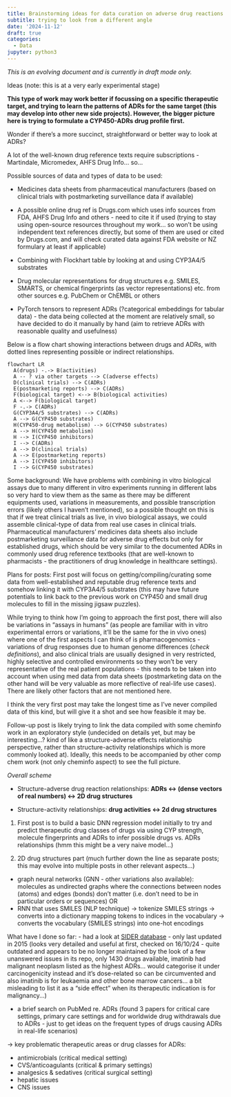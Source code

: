 ```yaml
---
title: Brainstorming ideas for data curation on adverse drug reactions (ADRs) 
subtitle: trying to look from a different angle 
date: '2024-11-12'
draft: true
categories:
  - Data
jupyter: python3
---
```


*This is an evolving document and is currently in draft mode only.*

Ideas (note: this is at a very early experimental stage)

**This type of work may work better if focussing on a specific therapeutic target, and trying to learn the patterns of ADRs for the same target (this may develop into other new side projects). However, the bigger picture here is trying to formulate a CYP450-ADRs drug profile first.**

Wonder if there's a more succinct, straightforward or better way to look at ADRs?

A lot of the well-known drug reference texts require subscriptions - Martindale, Micromedex, AHFS Drug Info... so...


Possible sources of data and types of data to be used:

* Medicines data sheets from pharmaceutical manufacturers (based on clinical trials with postmarketing surveillance data if available)

* A possible online drug ref is Drugs.com which uses info sources from FDA, AHFS Drug Info and others - need to cite it if used (trying to stay using open-source resources throughout my work... so won't be using independent text references directly, but some of them are used or cited by Drugs.com, and will check curated data against FDA website or NZ formulary at least if applicable)

* Combining with Flockhart table by looking at and using CYP3A4/5 substrates

* Drug molecular representations for drug structures e.g. SMILES, SMARTS, or chemical fingerprints (as vector representations) etc. from other sources e.g. PubChem or ChEMBL or others

* PyTorch tensors to represent ADRs (?categorical embeddings for tabular data) - the data being collected at the moment are relatively small, so have decided to do it manually by hand (aim to retrieve ADRs with reasonable quality and usefulness)

Below is a flow chart showing interactions between drugs and ADRs, with dotted lines representing possible or indirect relationships.

```mermaid
flowchart LR
  A(drugs) -.-> B(activities)
  A -- ? via other targets --> C(adverse effects)
  D(clinical trials) --> C(ADRs)
  E(postmarketing reports) --> C(ADRs)
  F(biological target) <--> B(biological activities)
  A <--> F(biological target)
  F -.-> C(ADRs)
  G(CYP3A4/5 substrates) --> C(ADRs)
  A --> G(CYP450 substrates)
  H(CYP450-drug metabolism) --> G(CYP450 substrates)
  A --> H(CYP450 metabolism)
  H --> I(CYP450 inhibitors)
  I --> C(ADRs)
  A --> D(clinical trials)
  A --> E(postmarketing reports)
  A --> I(CYP450 inhibitors)
  I --> G(CYP450 substrates)
```


Some background:
We have problems with combining in vitro biological assays due to many different in vitro experiments running in different labs so very hard to view them as the same as there may be different equipments used, variations in measurements, and possible transcription errors (likely others I haven't mentioned), so a possible thought on this is that if we treat clinical trials as live, in vivo biological assays, we could assemble clinical-type of data from real use cases in clinical trials. Pharmaceutical manufacturers' medicines data sheets also include postmarketing surveillance data for adverse drug effects but only for established drugs, which should be very similar to the documented ADRs in commonly used drug reference textbooks (that are well-known to pharmacists - the practitioners of drug knowledge in healthcare settings).


Plans for posts:
First post will focus on getting/compiling/curating some data from well-established and reputable drug reference texts and somehow linking it with CYP3A4/5 substrates (this may have future potentials to link back to the previous work on CYP450 and small drug molecules to fill in the missing jigsaw puzzles). 

While trying to think how I'm going to approach the first post, there will also be variations in "assays in humans" (as people are familiar with in vitro experimental errors or variations, it'll be the same for the in vivo ones) where one of the first aspects I can think of is pharmacogenomics - variations of drug responses due to human genome differences (*check definitions*), and also clinical trials are usually designed in very restricted, highly selective and controlled environments so they won't be very representative of the real patient populations - this needs to be taken into account when using med data from data sheets (postmarketing data on the other hand will be very valuable as more reflective of real-life use cases). There are likely other factors that are not mentioned here.

I think the very first post may take the longest time as I've never compiled data of this kind, but will give it a shot and see how feasible it may be.

Follow-up post is likely trying to link the data compiled with some cheminfo work in an exploratory style (undecided on details yet, but may be interesting...? kind of like a structure-adverse effects relationship perspective, rather than structure-activity relationships which is more commonly looked at). Ideally, this needs to be accompanied by other comp chem work (not only cheminfo aspect) to see the full picture.

*Overall scheme*

* Structure-adverse drug reaction relationships: 
**ADRs <-> (dense vectors of real numbers) <-> 2D drug structures**

* Structure-activity relationships: 
**drug activities <-> 2d drug structures**

1. First post is to build a basic DNN regression model initially to try and predict therapeutic drug classes of drugs via using CYP strength, molecule fingerprints and ADRs to infer possible drugs vs. ADRs relationships (hmm this might be a very naive model...)

2. 2D drug structures part (much further down the line as separate posts; this may evolve into multiple posts in other relevant aspects...)
- graph neural networks (GNN - other variations also available): molecules as undirected graphs where the connections between nodes (atoms) and edges (bonds) don't matter (i.e. don't need to be in particular orders or sequences) 
OR 
- RNN that uses SMILES (NLP technique) -> tokenize SMILES strings -> converts into a dictionary mapping tokens to indices in the vocabulary -> converts the vocabulary (SMILES strings) into one-hot encodings


What have I done so far:
- had a look at [SIDER database](http://sideeffects.embl.de/) - only last updated in 2015 (looks very detailed and useful at first, checked on 16/10/24 - quite outdated and appears to be no longer maintained by the look of a few unanswered issues in its repo, only 1430 drugs available, imatinib had malignant neoplasm listed as the highest ADRs... would categorise it under carcinogenicity instead and it's dose-related so can be circumvented and also imatinib is for leukaemia and other bone marrow cancers... a bit misleading to list it as a "side effect" when its therapeutic indication is for malignancy...)

- a brief search on PubMed re. ADRs (found 3 papers for critical care settings, primary care settings and for worldwide drug withdrawals due to ADRs - just to get ideas on the frequent types of drugs causing ADRs in real-life scenarios)

-> key problematic therapeutic areas or drug classes for ADRs: 

* antimicrobials (critical medical setting)
* CVS/anticoagulants (critical & primary settings)
* analgesics & sedatives (critical surgical setting)
* hepatic issues
* CNS issues
